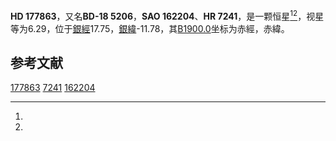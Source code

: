 {{Starbox begin
| name = HD 177863
}}
{{Starbox observe
| epoch = [[J2000.0|J2000.0]]
| constell = {{星座名待查}}<ref name=SIMBAD>{{cite web
 | url=http://simbad.u-strasbg.fr/simbad/sim-id?Ident=HR+7241
 | title =Pulsating variable Star
 | publisher=Centre de Données astronomiques de Strasbourg
 | work=SIMBAD
 | accessdate=2012-07-13}}</ref><ref name=DATA>{{cite web
 | url=http://vizier.u-strasbg.fr/viz-bin/VizieR-5?-out.add=.&-source=5050&-corr=PK=HR&-out.max=9999&HR=7241
 | title=VizieR Detailed Page
 | accessdate=2012-07-13
 | archive-date=2019-02-16
 | archive-url=https://web.archive.org/web/20190216093039/http://vizier.u-strasbg.fr/viz-bin/VizieR-5?-out.add=.&-source=5050&-corr=PK=HR&-out.max=9999&HR=7241
 | dead-url=no
 }}</ref>
| 星官 = 
| ra = {{RA|19|7|8.5}}<ref name=SIMBAD /><ref name=DATA />
| dec = {{DEC|-18|44|16}}<ref name=SIMBAD /><ref name=DATA />
| appmag_v = 6.29<ref name=SIMBAD /><ref name=DATA />
}}
{{Starbox character
| class = B8III<ref name=SIMBAD /><ref name=DATA />
| b-v = -0.04<ref name=SIMBAD /><ref name=DATA />
| u-b = -0.41<ref name=SIMBAD /><ref name=DATA />
| r-i = <ref name=SIMBAD /><ref name=DATA />
| variable = 
}}
{{Starbox astrometry
| radial_v = -0.41
| prop_mo_ra = -11
| parallax = 
| p_error = 
}}
{{Starbox catalog
| names =BD-18 5206，[[SAO星表|SAO]] 162204，[[HD星表|HD]] 177863，[[HR星表|HR]] 7241}}
{{Starbox reference |Simbad=HR+7241}}
{{Starbox end}}

'''HD 177863'''，又名'''BD-18 5206'''，'''SAO 162204'''、'''HR 7241'''，是一颗恒星<ref name=SIMBAD /><ref name=DATA />，视星等为6.29，位于[[銀道座標系|銀經]]17.75，[[銀道座標系|銀緯]]-11.78，其[[B1900.0|B1900.0]]坐标为赤經{{RA|19|1|17.2}}，赤緯{{DEC|-18|-11.78|30}}。

== 参考文献 ==
{{reflist}}

{{star-stub}}

[[Category:HD和HDE天體|177863]]
[[Category:HR天體|7241]]
[[Category:SAO天體|162204]]